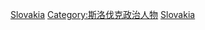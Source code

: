 {{Commonscat|Presidents of Slovakia}}

[[Category:欧洲各国总统|Slovakia]]
[[Category:斯洛伐克政治人物|Category:斯洛伐克政治人物]]
[[Category:各国国家元首|Slovakia]]